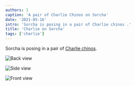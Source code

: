 ```yaml
---
authors: 1
caption: 'A pair of Charlie Chinos on Sorcha'
date: '2021-05-16'
intro: 'Sorcha is posing in a pair of Charlie chinos .'
title: 'Charlie on Sorcha'
tags: ['charlie']
---
```


<!-- truncate -->

Sorcha is posing in a pair of [Charlie chinos](/designs/charlie/).

![Back view](https://posts.freesewing.org/uploads/charlie_on_sorcha_back_0ce0ffb9bb.jpg 'Back view')

![Side view](https://posts.freesewing.org/uploads/charlie_on_sorcha_side_736bec4f5a.jpg 'Side view')

![Front view](https://posts.freesewing.org/uploads/charlie_on_sorcha_front_a415cd7031.jpg 'Front view')
